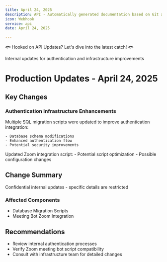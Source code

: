```yaml
---
title: April 24, 2025
description: API - Automatically generated documentation based on Git activity.
icon: Webhook
service: api
date: April 24, 2025

---
```


🐟 Hooked on API Updates? Let's dive into the latest catch! 🐟

<Callout type="info">
  Internal updates for authentication and infrastructure improvements
</Callout>

# Production Updates - April 24, 2025

## Key Changes

### Authentication Infrastructure Enhancements

<Accordions>
  <Accordion title="Database Migration Details" value="db-migrations">
    Multiple SQL migration scripts were updated to improve authentication integration:

    - Database schema modifications
    - Enhanced authentication flow
    - Potential security improvements
  </Accordion>

  <Accordion title="Meeting Bot Script Update" value="meeting-bot">
    Updated Zoom integration script:
    - Potential script optimization
    - Possible configuration changes
  </Accordion>
</Accordions>

## Change Summary

<Callout type="warn">
  Confidential internal updates - specific details are restricted
</Callout>

### Affected Components
- Database Migration Scripts
- Meeting Bot Zoom Integration

## Recommendations

- Review internal authentication processes
- Verify Zoom meeting bot script compatibility
- Consult with infrastructure team for detailed changes